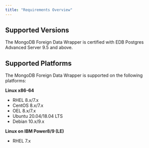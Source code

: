 ```yaml
---
title: "Requirements Overview"
---
```


## Supported Versions

The MongoDB Foreign Data Wrapper is certified with EDB Postgres Advanced Server 9.5 and above.

## Supported Platforms

The MongoDB Foreign Data Wrapper is supported on the following platforms:

**Linux x86-64**

-   RHEL 8.x/7.x
-   CentOS 8.x/7.x
-   OEL 8.x/7.x
-   Ubuntu 20.04/18.04 LTS
-   Debian 10.x/9.x

**Linux on IBM Power8/9 (LE)**

-   RHEL 7.x
